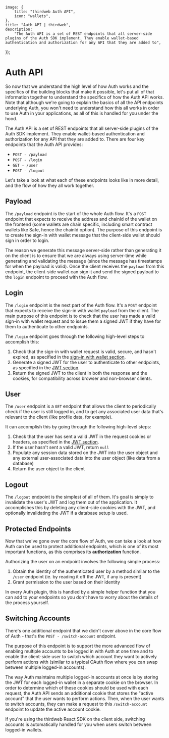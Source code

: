 
	image: {
		title: "thirdweb Auth API",
		icon: "wallets",
	},
	title: "Auth API | thirdweb",
	description:
		"The Auth API is a set of REST endpoints that all server-side plugins of the Auth SDK implement. They enable wallet-based authentication and authorization for any API that they are added to",
});

# Auth API

So now that we understand the high level of how Auth works and the specifics of the building blocks that make it possible, let's put all of that information together to understand the specifics of how the Auth API works. Note that although we're going to explain the basics of all the API endpoints underlying Auth, you won't need to understand how this all works in order to use Auth in your applications, as all of this is handled for you under the hood.

The Auth API is a set of REST endpoints that all server-side plugins of the Auth SDK implement. They enable wallet-based authentication and authorization for any API that they are added to. There are four key endpoints that the Auth API provides:

- `POST - /payload`
- `POST - /login`
- `GET - /user`
- `POST - /logout`

Let's take a look at what each of these endpoints looks like in more detail, and the flow of how they all work together.

## Payload

<DocImage src={authAPIImage0} />

The `/payload` endpoint is the start of the whole Auth flow. It's a `POST` endpoint that expects to receive the address and chainId of the wallet on the frontend (some wallets are chain specific, including smart contract wallets like Safe, hence the chainId option). The purpose of this endpoint is to create the sign-in with wallet message that the client-side wallet should sign in order to login.

The reason we generate this message server-side rather than generating it on the client is to ensure that we are always using server-time while generating and validating the message (since the message has timestamps for when the payload is valid). Once the client receives the `payload` from this endpoint, the client-side wallet can sign it and send the signed payload to the `login` endpoint to proceed with the Auth flow.

## Login

<DocImage src={authAPIImage1} />

The `/login` endpoint is the next part of the Auth flow. It's a `POST` endpoint that expects to receive the sign-in with wallet `payload` from the client. The main purpose of this endpoint is to check that the user has made a valid sign-in with wallet request and to issue them a signed JWT if they have for them to authenticate to other endpoints.

The `/login` endpoint goes through the following high-level steps to accomplish this:

1. Check that the sign-in with wallet request is valid, secure, and hasn't expired, as specified in the [sign-in with wallet section](/connect/auth/how-it-works/siwe).
2. Generate a signed JWT for the user to authenticate to other endpoints, as specified in the [JWT section](/connect/auth/how-it-works/jwt).
3. Return the signed JWT to the client in both the response and the cookies, for compatibility across browser and non-browser clients.

## User

<DocImage src={authAPIImage2} />

The `/user` endpoint is a `GET` endpoint that allows the client to periodically check if the user is still logged in, and to get any associated user data that's relevant to the client (like profile data, for example).

It can accomplish this by going through the following high-level steps:

1. Check that the user has sent a valid JWT in the request cookies or headers, as specified in the [JWT section](/connect/auth/how-it-works/jwt).
2. If the user hasn't sent a valid JWT, return `null`
3. Populate any session data stored on the JWT into the user object and any external user-associated data into the user object (like data from a database)
4. Return the user object to the client

## Logout

<DocImage src={authAPIImage3} />

The `/logout` endpoint is the simplest of all of them. It's goal is simply to invalidate the user's JWT and log them out of the application. It accomplishes this by deleting any client-side cookies with the JWT, and optionally invalidating the JWT if a database setup is used.

## Protected Endpoints

<DocImage src={authAPIImage4} />

Now that we've gone over the core flow of Auth, we can take a look at how Auth can be used to protect additional endpoints, which is one of its most important functions, as this comprises its **authorization** function.

Authorizing the user on an endpoint involves the following simple process:

1. Obtain the identity of the authenticated user by a method similar to the `/user` endpoint (ie. by reading it off the JWT, if any is present)
2. Grant permission to the user based on their identity

In every Auth plugin, this is handled by a simple helper function that you can add to your endpoints so you don't have to worry about the details of the process yourself.

## Switching Accounts

There's one additional endpoint that we didn't cover above in the core flow of Auth - that's the `POST - /switch-account` endpoint.

The purpose of this endpoint is to support the more advanced flow of enabling multiple accounts to be logged in with Auth at one time and to enable the client-side user to switch which account they want to actively perform actions with (similar to a typical OAuth flow where you can swap between multiple logged-in accounts).

The way Auth maintains multiple logged-in accounts at once is by storing the JWT for each logged-in wallet in a separate cookie on the browser. In order to determine which of these cookies should be used with each request, the Auth API sends an additional cookie that stores the "active account" that the user wants to perform actions. Then, when the user wants to switch accounts, they can make a request to this `/switch-account` endpoint to update the active account cookie.

If you're using the thirdweb React SDK on the client side, switching accounts is automatically handled for you when users switch between logged-in wallets.
